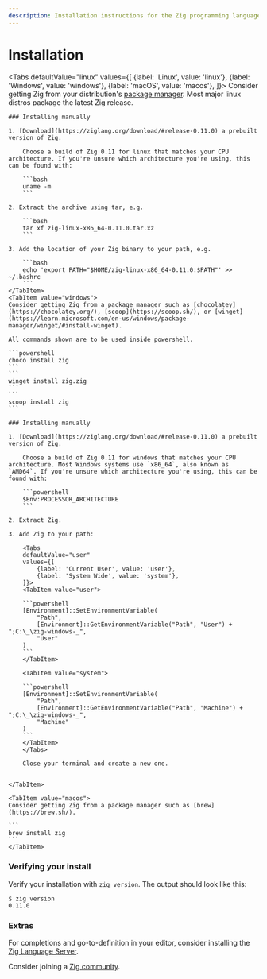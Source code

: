 ```yaml
---
description: Installation instructions for the Zig programming language on Linux, Windows, and macOS.
---
```



# Installation

<Tabs
    defaultValue="linux"
    values={[
        {label: 'Linux', value: 'linux'},
        {label: 'Windows', value: 'windows'},
        {label: 'macOS', value: 'macos'},
    ]}>
    <TabItem value="linux">
    Consider getting Zig from your distribution's [package manager](https://github.com/ziglang/zig/wiki/Install-Zig-from-a-Package-Manager). Most major linux distros package the latest Zig release.

    ### Installing manually

    1. [Download](https://ziglang.org/download/#release-0.11.0) a prebuilt version of Zig.

        Choose a build of Zig 0.11 for linux that matches your CPU architecture. If you're unsure which architecture you're using, this can be found with:

        ```bash
        uname -m
        ```

    2. Extract the archive using tar, e.g.

        ```bash
        tar xf zig-linux-x86_64-0.11.0.tar.xz
        ```

    3. Add the location of your Zig binary to your path, e.g.

        ```bash
        echo 'export PATH="$HOME/zig-linux-x86_64-0.11.0:$PATH"' >> ~/.bashrc
        ```
    </TabItem>
    <TabItem value="windows">
    Consider getting Zig from a package manager such as [chocolatey](https://chocolatey.org/), [scoop](https://scoop.sh/), or [winget](https://learn.microsoft.com/en-us/windows/package-manager/winget/#install-winget).

    All commands shown are to be used inside powershell.

    ```powershell
    choco install zig
    ```
    ```
    winget install zig.zig
    ```
    ```
    scoop install zig
    ```

    ### Installing manually

    1. [Download](https://ziglang.org/download/#release-0.11.0) a prebuilt version of Zig.

        Choose a build of Zig 0.11 for windows that matches your CPU architecture. Most Windows systems use `x86_64`, also known as `AMD64`. If you're unsure which architecture you're using, this can be found with:

        ```powershell
        $Env:PROCESSOR_ARCHITECTURE
        ```

    2. Extract Zig.

    3. Add Zig to your path:

        <Tabs
        defaultValue="user"
        values={[
            {label: 'Current User', value: 'user'},
            {label: 'System Wide', value: 'system'},
        ]}>
        <TabItem value="user">

        ```powershell
        [Environment]::SetEnvironmentVariable(
            "Path",
            [Environment]::GetEnvironmentVariable("Path", "User") + ";C:\_\zig-windows-_",
            "User"
        )
        ```
        </TabItem>

        <TabItem value="system">

        ```powershell
        [Environment]::SetEnvironmentVariable(
            "Path",
            [Environment]::GetEnvironmentVariable("Path", "Machine") + ";C:\_\zig-windows-_",
            "Machine"
        )
        ```
        </TabItem>
        </Tabs>

        Close your terminal and create a new one.


    </TabItem>

    <TabItem value="macos">
    Consider getting Zig from a package manager such as [brew](https://brew.sh/).

    ```
    brew install zig
    ```
    </TabItem>

</Tabs>

### Verifying your install

Verify your installation with `zig version`. The output should look like this:

```
$ zig version
0.11.0
```

### Extras

For completions and go-to-definition in your editor, consider installing the [Zig Language Server](https://github.com/zigtools/zls/#installation).

Consider joining a [Zig community](https://github.com/ziglang/zig/wiki/Community).
